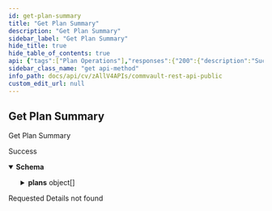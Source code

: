 ```yaml
---
id: get-plan-summary
title: "Get Plan Summary"
description: "Get Plan Summary"
sidebar_label: "Get Plan Summary"
hide_title: true
hide_table_of_contents: true
api: {"tags":["Plan Operations"],"responses":{"200":{"description":"Success","content":{"application/json":{"schema":{"properties":{"plans":{"items":{"properties":{"RPO":{"description":"RPO in minutes for the plan","format":"int32","minimum":0,"type":"integer"},"associatedEntities":{"description":"Count of associated entities for the plan","format":"int32","minimum":0,"type":"integer"},"commcell":{"description":"Tells which commcell this plan belongs to.","nullable":true,"type":"string"},"company":{"properties":{"id":{"format":"int32","type":"integer","x-terraform-omitempty":true,"x-terraform-set-key":true},"name":{"nullable":true,"type":"string"}},"type":"object"},"derivable":{"description":"Tells if this plan can be used to derive from and create a new child plan","type":"boolean"},"missingEntities":{"description":"For plans in incomplete state contains list of entities missing from the plan","items":{"properties":{"id":{"format":"int32","type":"integer","x-terraform-omitempty":true,"x-terraform-set-key":true},"name":{"nullable":true,"type":"string"}},"type":"object"},"nullable":true,"type":"array"},"numberOfCopies":{"description":"Number of copies for the plan","format":"int32","minimum":0,"type":"integer"},"parentPlan":{"properties":{"id":{"format":"int32","type":"integer","x-terraform-omitempty":true,"x-terraform-set-key":true},"name":{"nullable":true,"type":"string"}},"type":"object"},"plan":{"properties":{"id":{"format":"int32","type":"integer","x-terraform-omitempty":true,"x-terraform-set-key":true},"name":{"nullable":true,"type":"string"}},"type":"object"},"planType":{"enum":["Server","Laptop","FSIBMiVTL","ExchangeJournal","ExchangeUser","Office365","DataClassification","Archiver","CDM","DLO","Database","Snap","FSServer","VSAServer","Dynamics365"],"format":"","type":"string"},"resourcePool":{"description":"This lists the various resource Pools of different app types associated with storage pools of plan","items":{"properties":{"id":{"format":"int32","type":"integer","x-terraform-omitempty":true,"x-terraform-set-key":true},"name":{"nullable":true,"type":"string"}},"type":"object"},"nullable":true,"type":"array"},"status":{"enum":["ENABLED","DISABLED","INCOMPLETE","HIDDEN","BACKUP_DISABLED"],"format":"","type":"string"},"tags":{"description":"Tags associated with this plan","items":{"properties":{"id":{"format":"int32","type":"integer"},"name":{"type":"string"},"value":{"type":"string"}},"type":"object"},"nullable":true,"type":"array"},"targetApp":{"description":"This tells the content indexing target apps for data classification plans","items":{"description":"Content indexing target app","enum":["NOT_AVAILABLE","FILE_STORAGE_OPTIMIZATION","SENSITIVE_DATA_GOVERNANCE","CASE_MANAGER","CONTENT_INDEXING","THREAT_ANALYSIS"],"type":"string"},"nullable":true,"type":"array"}},"type":"object"},"nullable":true,"type":"array"},"plansCount":{"description":"Number of plans returned","format":"int32","type":"integer"}},"type":"object"}}}},"404":{"description":"Requested Details not found"}},"operationId":"GetPlanSummary","description":"Get Plan Summary","method":"get","path":"/V4/Plan/Summary","servers":[{"url":"http://{hostname}/webconsole/api","variables":{"hostname":{"default":"localhost","description":"Webconsole"}}}],"securitySchemes":{"token":{"in":"header","name":"Authtoken","type":"apiKey"}},"info":{"version":"1.0.0","contact":{},"description":"## Welcome\n\nWelcome to Commvault's Rest APIs. You can explore our APIs in [Postman](https://getpostman.com) using the predefined requests we created\n\nThe current version of this documentation is **Commvault Platform Release 2022E**.\n\nYou can access LTS documentation here:\n\n[Feature Release 11.20](https://documenter.getpostman.com/view/2046098/UVR7KoPJ)\n\n[Feature Release 11.24](https://documenter.getpostman.com/view/2046098/UVR7KoPL)\n\nFor more V2 and Latest APIs, please visit your API Explorer page.  \n[*More Details*](http://documentation.commvault.com/commvault/v11/article?p=107350_1.htm)\n\n## Setup\n\nTo get started, [create an environment in Postman](https://www.getpostman.com/docs/environments), select that environment, and set your environment variables by entering necessary values in the `0 - Setup/Environment Setup` pre-request script ([documentation on pre-request scripts](http://www.getpostman.com/docs/pre_request_scripts)). Also, Some of our calls might have dependencies. `GET`/`PUT`/`DELETE` may only work after an item is created with a `POST`.\n\nThe same set of APIs can be used for both XML and JSON. If you want to get equivalent JSON for the XML, use our [API](https://api.commvault.com/#fe2fa795-dd7c-4416-857d-75704b52be8c) for conversion.\n\n**Note:** Swagger Documentation for V2/Latest APIs are present in the following URL:  \n`{ServerURL}/sandbox/apiexplorer`\n\n[*More Details*](http://documentation.commvault.com/commvault/v11/article?p=45551.htm)","title":"Commvault Rest API - Public"},"postman":{"name":"Get Plan Summary","description":{"content":"Get Plan Summary","type":"text/plain"},"url":{"path":["V4","Plan","Summary"],"host":["{{baseUrl}}"],"query":[],"variable":[]},"header":[{"key":"Accept","value":"application/json"}],"method":"GET"}}
sidebar_class_name: "get api-method"
info_path: docs/api/cv/zAllV4APIs/commvault-rest-api-public
custom_edit_url: null
---
```



## Get Plan Summary



Get Plan Summary

<div><ApiTabs><TabItem label={"200"} value={"200"}><div>

Success

</div><div><MimeTabs schemaType={"response"}><TabItem label={"application/json"} value={"application/json"}><SchemaTabs><TabItem label={"Schema"} value={"Schema"}><details style={{}} data-collapsed={false} open={true}><summary style={{"textAlign":"left"}}><strong>Schema</strong></summary><div style={{"textAlign":"left","marginLeft":"1rem"}}></div><ul style={{"marginLeft":"1rem"}}><SchemaItem collapsible={true} className={"schemaItem"}><details style={{}}><summary style={{}}><strong>plans</strong><span style={{"opacity":"0.6"}}> object[]</span></summary><div style={{"marginLeft":"1rem"}}><SchemaItem collapsible={false} name={"RPO"} required={false} deprecated={undefined} schemaDescription={"RPO in minutes for the plan"} schemaName={"int32"} qualifierMessage={undefined} defaultValue={undefined}></SchemaItem><SchemaItem collapsible={false} name={"associatedEntities"} required={false} deprecated={undefined} schemaDescription={"Count of associated entities for the plan"} schemaName={"int32"} qualifierMessage={undefined} defaultValue={undefined}></SchemaItem><SchemaItem collapsible={false} name={"commcell"} required={false} deprecated={undefined} schemaDescription={"Tells which commcell this plan belongs to."} schemaName={"string"} qualifierMessage={undefined} defaultValue={undefined}></SchemaItem><SchemaItem collapsible={true} className={"schemaItem"}><details style={{}}><summary style={{}}><strong>company</strong><span style={{"opacity":"0.6"}}> object</span></summary><div style={{"marginLeft":"1rem"}}><SchemaItem collapsible={false} name={"id"} required={false} deprecated={undefined} schemaDescription={undefined} schemaName={"int32"} qualifierMessage={undefined} defaultValue={undefined}></SchemaItem><SchemaItem collapsible={false} name={"name"} required={false} deprecated={undefined} schemaDescription={undefined} schemaName={"string"} qualifierMessage={undefined} defaultValue={undefined}></SchemaItem></div></details></SchemaItem><SchemaItem collapsible={false} name={"derivable"} required={false} deprecated={undefined} schemaDescription={"Tells if this plan can be used to derive from and create a new child plan"} schemaName={"boolean"} qualifierMessage={undefined} defaultValue={undefined}></SchemaItem><SchemaItem collapsible={true} className={"schemaItem"}><details style={{}}><summary style={{}}><strong>missingEntities</strong><span style={{"opacity":"0.6"}}> object[]</span></summary><div style={{"marginLeft":"1rem"}}><div style={{"marginTop":".5rem","marginBottom":".5rem"}}>

For plans in incomplete state contains list of entities missing from the plan

</div><SchemaItem collapsible={false} name={"id"} required={false} deprecated={undefined} schemaDescription={undefined} schemaName={"int32"} qualifierMessage={undefined} defaultValue={undefined}></SchemaItem><SchemaItem collapsible={false} name={"name"} required={false} deprecated={undefined} schemaDescription={undefined} schemaName={"string"} qualifierMessage={undefined} defaultValue={undefined}></SchemaItem></div></details></SchemaItem><SchemaItem collapsible={false} name={"numberOfCopies"} required={false} deprecated={undefined} schemaDescription={"Number of copies for the plan"} schemaName={"int32"} qualifierMessage={undefined} defaultValue={undefined}></SchemaItem><SchemaItem collapsible={true} className={"schemaItem"}><details style={{}}><summary style={{}}><strong>parentPlan</strong><span style={{"opacity":"0.6"}}> object</span></summary><div style={{"marginLeft":"1rem"}}><SchemaItem collapsible={false} name={"id"} required={false} deprecated={undefined} schemaDescription={undefined} schemaName={"int32"} qualifierMessage={undefined} defaultValue={undefined}></SchemaItem><SchemaItem collapsible={false} name={"name"} required={false} deprecated={undefined} schemaDescription={undefined} schemaName={"string"} qualifierMessage={undefined} defaultValue={undefined}></SchemaItem></div></details></SchemaItem><SchemaItem collapsible={true} className={"schemaItem"}><details style={{}}><summary style={{}}><strong>plan</strong><span style={{"opacity":"0.6"}}> object</span></summary><div style={{"marginLeft":"1rem"}}><SchemaItem collapsible={false} name={"id"} required={false} deprecated={undefined} schemaDescription={undefined} schemaName={"int32"} qualifierMessage={undefined} defaultValue={undefined}></SchemaItem><SchemaItem collapsible={false} name={"name"} required={false} deprecated={undefined} schemaDescription={undefined} schemaName={"string"} qualifierMessage={undefined} defaultValue={undefined}></SchemaItem></div></details></SchemaItem><SchemaItem collapsible={false} name={"planType"} required={false} deprecated={undefined} schemaDescription={undefined} schemaName={"string"} qualifierMessage={"**Possible values:** [`Server`, `Laptop`, `FSIBMiVTL`, `ExchangeJournal`, `ExchangeUser`, `Office365`, `DataClassification`, `Archiver`, `CDM`, `DLO`, `Database`, `Snap`, `FSServer`, `VSAServer`, `Dynamics365`]"} defaultValue={undefined}></SchemaItem><SchemaItem collapsible={true} className={"schemaItem"}><details style={{}}><summary style={{}}><strong>resourcePool</strong><span style={{"opacity":"0.6"}}> object[]</span></summary><div style={{"marginLeft":"1rem"}}><div style={{"marginTop":".5rem","marginBottom":".5rem"}}>

This lists the various resource Pools of different app types associated with storage pools of plan

</div><SchemaItem collapsible={false} name={"id"} required={false} deprecated={undefined} schemaDescription={undefined} schemaName={"int32"} qualifierMessage={undefined} defaultValue={undefined}></SchemaItem><SchemaItem collapsible={false} name={"name"} required={false} deprecated={undefined} schemaDescription={undefined} schemaName={"string"} qualifierMessage={undefined} defaultValue={undefined}></SchemaItem></div></details></SchemaItem><SchemaItem collapsible={false} name={"status"} required={false} deprecated={undefined} schemaDescription={undefined} schemaName={"string"} qualifierMessage={"**Possible values:** [`ENABLED`, `DISABLED`, `INCOMPLETE`, `HIDDEN`, `BACKUP_DISABLED`]"} defaultValue={undefined}></SchemaItem><SchemaItem collapsible={true} className={"schemaItem"}><details style={{}}><summary style={{}}><strong>tags</strong><span style={{"opacity":"0.6"}}> object[]</span></summary><div style={{"marginLeft":"1rem"}}><div style={{"marginTop":".5rem","marginBottom":".5rem"}}>

Tags associated with this plan

</div><SchemaItem collapsible={false} name={"id"} required={false} deprecated={undefined} schemaDescription={undefined} schemaName={"int32"} qualifierMessage={undefined} defaultValue={undefined}></SchemaItem><SchemaItem collapsible={false} name={"name"} required={false} deprecated={undefined} schemaDescription={undefined} schemaName={"string"} qualifierMessage={undefined} defaultValue={undefined}></SchemaItem><SchemaItem collapsible={false} name={"value"} required={false} deprecated={undefined} schemaDescription={undefined} schemaName={"string"} qualifierMessage={undefined} defaultValue={undefined}></SchemaItem></div></details></SchemaItem><SchemaItem collapsible={false} name={"targetApp"} required={false} deprecated={undefined} schemaDescription={"This tells the content indexing target apps for data classification plans"} schemaName={"string[]"} qualifierMessage={"**Possible values:** [`NOT_AVAILABLE`, `FILE_STORAGE_OPTIMIZATION`, `SENSITIVE_DATA_GOVERNANCE`, `CASE_MANAGER`, `CONTENT_INDEXING`, `THREAT_ANALYSIS`]"} defaultValue={undefined}></SchemaItem></div></details></SchemaItem><SchemaItem collapsible={false} name={"plansCount"} required={false} deprecated={undefined} schemaDescription={"Number of plans returned"} schemaName={"int32"} qualifierMessage={undefined} defaultValue={undefined}></SchemaItem></ul></details></TabItem><TabItem label={"Example (from schema)"} value={"Example (from schema)"}><ResponseSamples responseExample={"{\n  \"plans\": [\n    {\n      \"RPO\": 0,\n      \"associatedEntities\": 0,\n      \"commcell\": \"string\",\n      \"company\": {\n        \"id\": 0,\n        \"name\": \"string\"\n      },\n      \"derivable\": true,\n      \"missingEntities\": [\n        {\n          \"id\": 0,\n          \"name\": \"string\"\n        }\n      ],\n      \"numberOfCopies\": 0,\n      \"parentPlan\": {\n        \"id\": 0,\n        \"name\": \"string\"\n      },\n      \"plan\": {\n        \"id\": 0,\n        \"name\": \"string\"\n      },\n      \"planType\": \"Server\",\n      \"resourcePool\": [\n        {\n          \"id\": 0,\n          \"name\": \"string\"\n        }\n      ],\n      \"status\": \"ENABLED\",\n      \"tags\": [\n        {\n          \"id\": 0,\n          \"name\": \"string\",\n          \"value\": \"string\"\n        }\n      ],\n      \"targetApp\": [\n        \"NOT_AVAILABLE\"\n      ]\n    }\n  ],\n  \"plansCount\": 0\n}"} language={"json"}></ResponseSamples></TabItem></SchemaTabs></TabItem></MimeTabs></div></TabItem><TabItem label={"404"} value={"404"}><div>

Requested Details not found

</div><div></div></TabItem></ApiTabs></div>
      